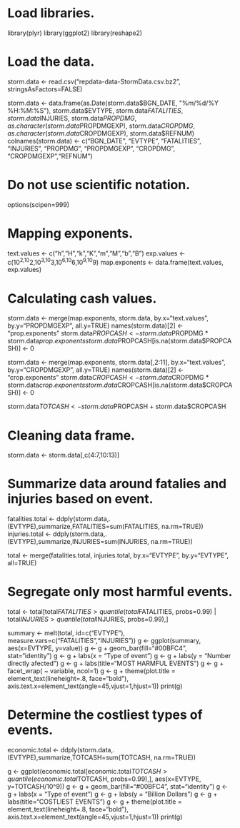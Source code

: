 # Load libraries.

library(plyr)
library(ggplot2)
library(reshape2)

# Load the data.

storm.data <- read.csv("repdata-data-StormData.csv.bz2", stringsAsFactors=FALSE)

storm.data <- data.frame(as.Date(storm.data$BGN_DATE, "%m/%d/%Y %H:%M:%S"), 
                         storm.data$EVTYPE, 
                         storm.data$FATALITIES, 
                         storm.data$INJURIES,
                         storm.data$PROPDMG,
                         as.character(storm.data$PROPDMGEXP),
                         storm.data$CROPDMG,
                         as.character(storm.data$CROPDMGEXP),
                         storm.data$REFNUM)
colnames(storm.data) <- c("BGN_DATE", "EVTYPE", "FATALITIES", "INJURIES", 
                          "PROPDMG", "PROPDMGEXP", "CROPDMG", "CROPDMGEXP","REFNUM")

# Do not use scientific notation.
options(scipen=999)

# Mapping exponents.
text.values <- c("h","H","k","K","m","M","b","B")
exp.values <- c(10^2,10^2,10^3,10^3,10^6,10^6,10^9,10^9)
map.exponents <- data.frame(text.values, exp.values)

# Calculating cash values.
storm.data <- merge(map.exponents, storm.data, 
                    by.x="text.values", by.y="PROPDMGEXP", all.y=TRUE)
names(storm.data)[2] <- "prop.exponents"
storm.data$PROPCASH <- storm.data$PROPDMG * storm.data$prop.exponents
storm.data$PROPCASH[is.na(storm.data$PROPCASH)] <- 0

storm.data <- merge(map.exponents, storm.data[,2:11], 
                    by.x="text.values", by.y="CROPDMGEXP", all.y=TRUE)
names(storm.data)[2] <- "crop.exponents"
storm.data$CROPCASH <- storm.data$CROPDMG * storm.data$crop.exponents
storm.data$CROPCASH[is.na(storm.data$CROPCASH)] <- 0

storm.data$TOTCASH <- storm.data$PROPCASH + storm.data$CROPCASH

# Cleaning data frame.
storm.data <- storm.data[,c(4:7,10:13)]

# Summarize data around fatalies and injuries based on event.
fatalities.total <- ddply(storm.data,.(EVTYPE),summarize,FATALITIES=sum(FATALITIES, na.rm=TRUE))
injuries.total <- ddply(storm.data,.(EVTYPE),summarize,INJURIES=sum(INJURIES, na.rm=TRUE))

total <- merge(fatalities.total, injuries.total, 
               by.x="EVTYPE", by.y="EVTYPE", all=TRUE)

# Segregate only most harmful events.
total <- total[total$FATALITIES > quantile(total$FATALITIES, probs=0.99) |
                 total$INJURIES > quantile(total$INJURIES, probs=0.99),]

summary <- melt(total, id=c("EVTYPE"), measure.vars=c("FATALITIES","INJURIES"))
g <- ggplot(summary,
            aes(x=EVTYPE, 
                y=value))
g <- g + geom_bar(fill="#00BFC4", stat="identity")
g <- g + labs(x = "Type of event") 
g <- g + labs(y = "Number directly afected")
g <- g + labs(title="MOST HARMFUL EVENTS")
g <- g + facet_wrap( ~ variable, ncol=1)
g <- g + theme(plot.title = element_text(lineheight=.8, face="bold"),
               axis.text.x=element_text(angle=45,vjust=1,hjust=1))
print(g)

# Determine the costliest types of events.

economic.total <- ddply(storm.data,.(EVTYPE),summarize,TOTCASH=sum(TOTCASH, na.rm=TRUE))

g <- ggplot(economic.total[economic.total$TOTCASH > quantile(economic.total$TOTCASH, probs=0.99),],
            aes(x=EVTYPE, 
                y=TOTCASH/10^9))
g <- g + geom_bar(fill="#00BFC4", stat="identity")
g <- g + labs(x = "Type of event") 
g <- g + labs(y = "Billion Dollars")
g <- g + labs(title="COSTLIEST EVENTS")
g <- g + theme(plot.title = element_text(lineheight=.8, face="bold"),
               axis.text.x=element_text(angle=45,vjust=1,hjust=1))
print(g)